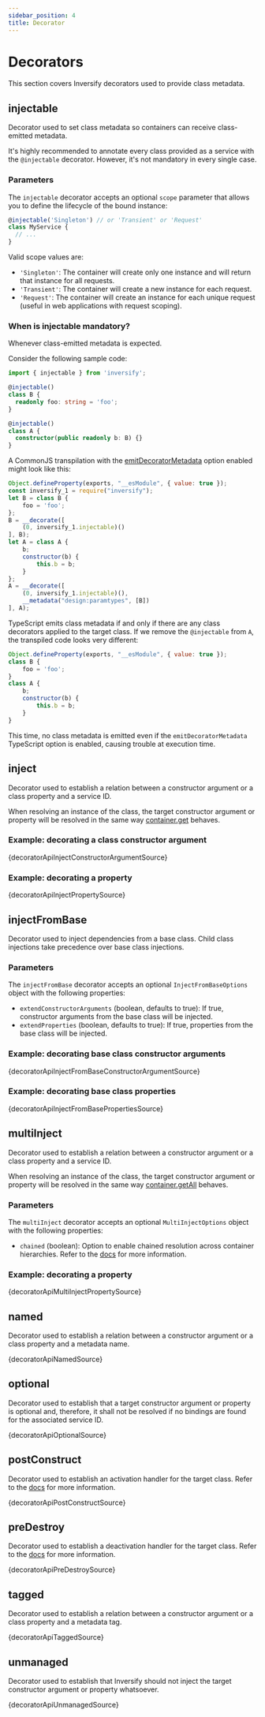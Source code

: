 ```yaml
---
sidebar_position: 4
title: Decorator
---
```


# Decorators

This section covers Inversify decorators used to provide class metadata.

## injectable

Decorator used to set class metadata so containers can receive class-emitted metadata.

It's highly recommended to annotate every class provided as a service with the `@injectable` decorator. However, it's not mandatory in every single case.

### Parameters

The `injectable` decorator accepts an optional `scope` parameter that allows you to define the lifecycle of the bound instance:

```ts
@injectable('Singleton') // or 'Transient' or 'Request'
class MyService {
  // ...
}
```

Valid scope values are:
- `'Singleton'`: The container will create only one instance and will return that instance for all requests.
- `'Transient'`: The container will create a new instance for each request.
- `'Request'`: The container will create an instance for each unique request (useful in web applications with request scoping).

### When is injectable mandatory?

Whenever class-emitted metadata is expected.

Consider the following sample code:

```ts
import { injectable } from 'inversify';

@injectable()
class B {
  readonly foo: string = 'foo';
}

@injectable()
class A {
  constructor(public readonly b: B) {}
}
```

A CommonJS transpilation with the [emitDecoratorMetadata](https://www.typescriptlang.org/tsconfig/#emitDecoratorMetadata) option enabled might look like this:

```js
Object.defineProperty(exports, "__esModule", { value: true });
const inversify_1 = require("inversify");
let B = class B {
    foo = 'foo';
};
B = __decorate([
    (0, inversify_1.injectable)()
], B);
let A = class A {
    b;
    constructor(b) {
        this.b = b;
    }
};
A = __decorate([
    (0, inversify_1.injectable)(),
    __metadata("design:paramtypes", [B])
], A);
```

TypeScript emits class metadata if and only if there are any class decorators applied to the target class. If we remove the `@injectable` from `A`, the transpiled code looks very different:

```js
Object.defineProperty(exports, "__esModule", { value: true });
class B {
    foo = 'foo';
}
class A {
    b;
    constructor(b) {
        this.b = b;
    }
}
```

This time, no class metadata is emitted even if the `emitDecoratorMetadata` TypeScript option is enabled, causing trouble at execution time.

## inject

Decorator used to establish a relation between a constructor argument or a class property and a service ID.

When resolving an instance of the class, the target constructor argument or property will be resolved in the same way [container.get](./container.mdx#get) behaves.

### Example: decorating a class constructor argument

<CodeBlock language="ts">{decoratorApiInjectConstructorArgumentSource}</CodeBlock>

### Example: decorating a property

<CodeBlock language="ts">{decoratorApiInjectPropertySource}</CodeBlock>

## injectFromBase

Decorator used to inject dependencies from a base class. Child class injections take precedence over base class injections.

### Parameters

The `injectFromBase` decorator accepts an optional `InjectFromBaseOptions` object with the following properties:

- `extendConstructorArguments` (boolean, defaults to true): If true, constructor arguments from the base class will be injected.
- `extendProperties` (boolean, defaults to true): If true, properties from the base class will be injected.

### Example: decorating base class constructor arguments

<CodeBlock language="ts">{decoratorApiInjectFromBaseConstructorArgumentSource}</CodeBlock>

### Example: decorating base class properties

<CodeBlock language="ts">{decoratorApiInjectFromBasePropertiesSource}</CodeBlock>

## multiInject

Decorator used to establish a relation between a constructor argument or a class property and a service ID.

When resolving an instance of the class, the target constructor argument or property will be resolved in the same way [container.getAll](./container.mdx#getall) behaves.

### Parameters

The `multiInject` decorator accepts an optional `MultiInjectOptions` object with the following properties:

- `chained` (boolean): Option to enable chained resolution across container hierarchies. Refer to the [docs](../fundamentals/di-hierarchy.mdx#chained-resolution-mode) for more information.

### Example: decorating a property

<CodeBlock language="ts">{decoratorApiMultiInjectPropertySource}</CodeBlock>

## named

Decorator used to establish a relation between a constructor argument or a class property and a metadata name.

<CodeBlock language="ts">{decoratorApiNamedSource}</CodeBlock>

## optional

Decorator used to establish that a target constructor argument or property is optional and, therefore, it shall not be resolved if no bindings are found for the associated service ID.

<CodeBlock language="ts">{decoratorApiOptionalSource}</CodeBlock>

## postConstruct

Decorator used to establish an activation handler for the target class. Refer to the [docs](../fundamentals/lifecycle/activation.mdx) for more information.

<CodeBlock language="ts">{decoratorApiPostConstructSource}</CodeBlock>

## preDestroy

Decorator used to establish a deactivation handler for the target class. Refer to the [docs](../fundamentals/lifecycle/deactivation.mdx) for more information.

<CodeBlock language="ts">{decoratorApiPreDestroySource}</CodeBlock>

## tagged

Decorator used to establish a relation between a constructor argument or a class property and a metadata tag.

<CodeBlock language="ts">{decoratorApiTaggedSource}</CodeBlock>

## unmanaged

Decorator used to establish that Inversify should not inject the target constructor argument or property whatsoever.

<CodeBlock language="ts">{decoratorApiUnmanagedSource}</CodeBlock>
